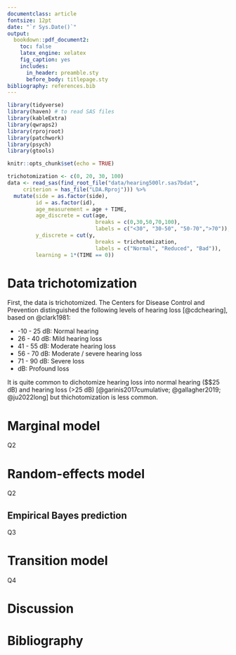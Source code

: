 ```yaml
---
documentclass: article
fontsize: 12pt
date: "`r Sys.Date()`"
output: 
  bookdown::pdf_document2: 
    toc: false
    latex_engine: xelatex
    fig_caption: yes
    includes:
      in_header: preamble.sty
      before_body: titlepage.sty
bibliography: references.bib  
---
```


```r
library(tidyverse)
library(haven) # to read SAS files
library(kableExtra)
library(qwraps2)
library(rprojroot)
library(patchwork)
library(psych)
library(gtools)

knitr::opts_chunk$set(echo = TRUE)
```

```r
trichotomization <- c(0, 20, 30, 100)
data <- read_sas(find_root_file("data/hearing500lr.sas7bdat", 
     criterion = has_file("LDA.Rproj"))) %>%
  mutate(side = as.factor(side),
         id = as.factor(id),
         age_measurement = age + TIME,
         age_discrete = cut(age,
                            breaks = c(0,30,50,70,100),
                            labels = c("<30", "30-50", "50-70",">70")),
         y_discrete = cut(y,
                            breaks = trichotomization,
                            labels = c("Normal", "Reduced", "Bad")),
         learning = 1*(TIME == 0))
```
# Data trichotomization

First, the data is trichotomized. The Centers for Disease Control and Prevention distinguished the following levels of hearing loss [@cdchearing], based on @clark1981:

- -10 - 25 dB: Normal hearing
- 26 - 40 dB: Mild hearing loss
- 41 - 55 dB: Moderate hearing loss
- 56 - 70 dB: Moderate / severe hearing loss
- 71 - 90 dB: Severe loss
- \geq 91 dB: Profound loss

It is quite common to dichotomize hearing loss into normal hearing ($\leq$25 dB) and hearing loss (>25 dB) [@garinis2017cumulative; @gallagher2019; @ju2022long] but thichotomization is less common. 

# Marginal model
Q2

# Random-effects model
Q2

## Empirical Bayes prediction
Q3

# Transition model
Q4

# Discussion


# Bibliography

